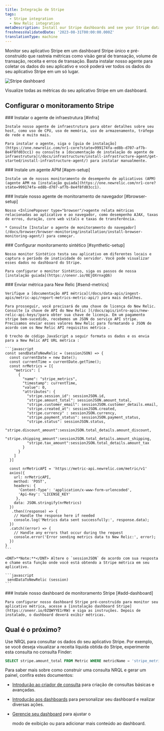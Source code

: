 ```yaml
---
title: Integração de Stripe
tags:
  - Stripe integration
  - New Relic integration
metaDescription: Install our Stripe dashboards and see your Stripe data in New Relic.
freshnessValidatedDate: '2023-08-31T00:00:00.000Z'
translationType: machine
---
```


Monitor seu aplicativo Stripe em um dashboard Stripe único e pré-construído que rastreia métricas como visão geral de transação, volume de transação, receita e erros de transação. Basta instalar nosso agente para coletar os dados do seu aplicativo e você poderá ver todos os dados do seu aplicativo Stripe em um só lugar.

<img
  title="Stripe"
  alt="Stripe dashboard"
  src="/images/infrastructure_screenshot-stripe-dashboard.webp"
/>

<figcaption>
  Visualize todas as métricas do seu aplicativo Stripe em um dashboard.
</figcaption>

## Configurar o monitoramento Stripe

<Steps>
  <Step>
    ### Instalar o agente de infraestrutura [#infra]

    Instale nosso agente de infraestrutura para obter detalhes sobre seu host, como uso de CPU, uso de memória, uso de armazenamento, tráfego de rede e muito mais.

    Para instalar o agente, siga o [guia de instalação](https://one.newrelic.com/nr1-core?state=999174fa-ed8b-d707-af7b-8e4f8fd03cc1) ou consulte a [documentação de instalação do agente de infraestrutura](/docs/infrastructure/install-infrastructure-agent/get-started/install-infrastructure-agent/) para instalar manualmente.
  </Step>

  <Step>
    ### Instale um agente APM [#apm-setup]

    Instale um de nossos monitoramento de desempenho de aplicativos (APM) (agente APM na [instalação guiada](https://one.newrelic.com/nr1-core?state=999174fa-ed8b-d707-af7b-8e4f8fd03cc1).
  </Step>

  <Step>
    ### Instale nosso agente de monitoramento de navegador [#browser-setup]

    Nosso <InlinePopover type="browser"/>agente relata métricas relacionadas ao aplicativo e ao navegador, como desempenho AJAX, taxas de erros, duração, core web vitals e taxas de transferência.

    * Consulte [Instalar o agente de monitoramento do navegador](/docs/browser/browser-monitoring/installation/install-browser-monitoring-agent/) para começar.
  </Step>

  <Step>
    ### Configurar monitoramento sintético [#synthetic-setup]

    Nosso monitor Sintético testa seu aplicativo em diferentes locais e captura o período de inatividade do servidor. Você pode visualizar esses dados no dashboard do Stripe.

    Para configurar o monitor Sintético, siga os passos de nossa [instalação guiada](https://onenr.io/0EjOXrnxgQ6)
  </Step>

  <Step>
    ### Enviar métrica para New Relic [#send-metrics]

    Verifique a [documentação API métrica](/docs/data-apis/ingest-apis/metric-api/report-metrics-metric-api/) para mais detalhes.

    Para prosseguir, você precisará de uma chave de licença do New Relic. Consulte [a chave de API do New Relic ](/docs/apis/intro-apis/new-relic-api-keys/)para obter sua chave de licença. Em um pagamento stripe bem-sucedido, recebemos um JSON do serviço API stripe. Precisamos enviar esses valores New Relic para formatando o JSON de acordo com os New Relic API requisitos métrica .

    O trecho de código JavaScript a seguir formata os dados e os envia para a New Relic API URL métrica :

    ```javascript
    const sendDataToNewRelic = (sessionJSON) => {
      const currentDate = new Date();
      const currentTime = currentDate.getTime();
      const nrMetrics = [{
        "metrics": [
          {
            "name": "stripe_metrics",
            "timestamp": currentTime,
            "value": 0,
            "attributes": {
              "stripe.session_id": sessionJSON.id,
              "stripe.amount_total": sessionJSON.amount_total,
              "stripe.customer_email": sessionJSON.customer_details.email,
              "stripe.created_at": sessionJSON.created,
              "stripe.currency" : sessionJSON.currency,
              "stripe.payment_status": sessionJSON.payment_status,
              "stripe.status": sessionJSON.status,
              "stripe.discount_amount":sessionJSON.total_details.amount_discount,
              "stripe.shipping_amount":sessionJSON.total_details.amount_shipping,
              "stripe.tax_amount":sessionJSON.total_details.amount_tax
            }
          }
        ]
      }]

      const nrMetricAPI = 'https://metric-api.newrelic.com/metric/v1'
      axios({
        url: nrMetricAPI,
        method: 'POST',
        headers: {
          'Content-Type': 'application/x-www-form-urlencoded',
          'Api-Key': 'LICENSE_KEY'
         },
        data: JSON.stringify(nrMetrics)
      })
       .then((response) => {
        // Handle the response here if needed
        console.log('Metrics data sent successfully:', response.data);
      })
      .catch((error) => {
        // Handle any errors that occur during the request
        console.error('Error sending metrics data to New Relic:', error);
      })
    }
    ```

    <DNT>**Note:**</DNT> Altere o `sessionJSON` de acordo com sua resposta e chame esta função onde você está obtendo a Stripe métrica em seu aplicativo.

    ```javascript
     sendDataToNewRelic (session)
    ```
  </Step>

  <Step>
    ### Instale nosso dashboard de monitoramento Stripe [#add-dashboard]

    Para configurar nosso dashboard Stripe pré-construído para monitor seu aplicativo métrica, acesse a [instalação dashboard Stripe](https://onenr.io/0ZQWYYE1rRW) e siga as instruções. Depois de instalado, o dashboard deverá exibir métricas.
  </Step>
</Steps>

## Qual é o próximo?

Use NRQL para consultar os dados do seu aplicativo Stripe. Por exemplo, se você deseja visualizar a receita líquida obtida do Stripe, experimente esta consulta no consulta Finder:

```sql
SELECT stripe.amount_total FROM Metric WHERE metricName = 'stripe_metrics'
```

Para saber mais sobre como construir uma consulta NRQL e gerar um painel, confira estes documentos:

* [Introdução ao criador de consulta](/docs/query-your-data/explore-query-data/query-builder/introduction-query-builder) para criação de consultas básicas e avançadas.

* [Introdução aos dashboards](/docs/query-your-data/explore-query-data/dashboards/introduction-dashboards) para personalizar seu dashboard e realizar diversas ações.

* [Gerencie seu dashboard](/docs/query-your-data/explore-query-data/dashboards/manage-your-dashboard) para ajustar o

  <InlinePopover type="dashboards"/>

  modo de exibição ou para adicionar mais conteúdo ao dashboard.
